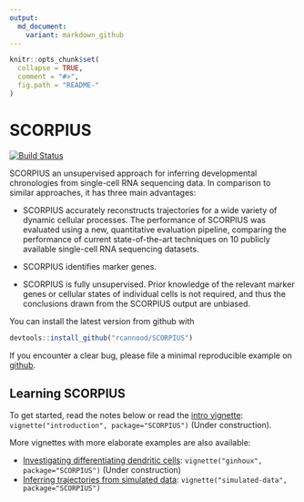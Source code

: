 ```yaml
---
output:
  md_document:
    variant: markdown_github
---
```


<!-- README.md is generated from README.Rmd. Please edit that file -->

```r
knitr::opts_chunk$set(
  collapse = TRUE,
  comment = "#>",
  fig.path = "README-"
)
```

# SCORPIUS

[![Build Status](https://travis-ci.org/rcannood/SCORPIUS.png?branch=master)](https://travis-ci.org/rcannood/SCORPIUS)

SCORPIUS an unsupervised approach for inferring developmental chronologies from single-cell
RNA sequencing data. In comparison to similar approaches, it has three main advantages:

* SCORPIUS accurately reconstructs trajectories for a wide variety of dynamic 
  cellular processes. The performance of SCORPIUS was evaluated using a new, quantitative 
  evaluation pipeline, comparing the performance of current state-of-the-art techniques
  on 10 publicly available single-cell RNA sequencing datasets. 
  
* SCORPIUS identifies marker genes. 
  
* SCORPIUS is fully unsupervised. Prior knowledge of the relevant marker genes or 
  cellular states of individual cells is not required, and thus the conclusions drawn
  from the SCORPIUS output are unbiased.

You can install the latest version from github with

```R
devtools::install_github("rcannood/SCORPIUS")
```

<!--
You can install:

* the latest released version from CRAN with

    ```R
    install.packages("SCORPIUS")
    ```

* the latest development version from github with

    ```R
    devtools::install_github("rcannood/SCORPIUS")
    ```
-->

If you encounter a clear bug, please file a minimal reproducible example on [github](https://github.com/rcannood/SCORPIUS/issues). 


## Learning SCORPIUS

To get started, read the notes below or read the [intro vignette](): `vignette("introduction", package="SCORPIUS")` (Under construction).

More vignettes with more elaborate examples are also available: 

* [Investigating differentiating dendritic cells](): `vignette("ginhoux", package="SCORPIUS")` (Under construction)
* [Inferring trajectories from simulated data](https://github.com/rcannood/SCORPIUS/blob/master/vignettes/simulated-data.md): `vignette("simulated-data", package="SCORPIUS")`

<!--
## Learning SCORPIUS

To get started, read the notes below, then read the intro vignette: `vignette("introduction", package = "dplyr")`. To make the most of dplyr, I also recommend that you familiarise yourself with the principles of [tidy data](http://vita.had.co.nz/papers/tidy-data.html): this will help you get your data into a form that works well with dplyr, ggplot2 and R's many modelling functions.

If you need more, help I recommend the following (paid) resources:

* [dplyr](https://www.datacamp.com/courses/dplyr) on datacamp, by Garrett
  Grolemund. Learn the basics of dplyr at your own pace in this interactive 
  online course.
  
* [Introduction to Data Science with R](http://shop.oreilly.com/product/0636920034834.do): 
  How to Manipulate, Visualize, and Model Data with the R Language, by Garrett
  Grolemund. This O'Reilly video series will teach you the basics needed to be
  an effective analyst in R.

## Key data structures

The key object in dplyr is a _tbl_, a representation of a tabular data structure.
Currently `dplyr` supports:

* data frames
* [data tables](https://github.com/Rdatatable/data.table/wiki)
* [SQLite](http://sqlite.org/)
* [PostgreSQL](http://www.postgresql.org/)/[Redshift](http://aws.amazon.com/redshift/)
* [MySQL](http://www.mysql.com/)/[MariaDB](https://mariadb.com/)
* [Bigquery](https://developers.google.com/bigquery/)
* [MonetDB](http://www.monetdb.org/)
* data cubes with arrays (partial implementation)

You can create them as follows:

```R
{r, message = FALSE}
library(dplyr) # for functions
library(nycflights13) # for data
flights

# Caches data in local SQLite db
flights_db1 <- tbl(nycflights13_sqlite(), "flights")

# Caches data in local postgres db
flights_db2 <- tbl(nycflights13_postgres(), "flights")
```

Each tbl also comes in a grouped variant which allows you to easily perform operations "by group":

```R
{r}
carriers_df  <- flights %>% group_by(carrier)
carriers_db1 <- flights_db1 %>% group_by(carrier)
carriers_db2 <- flights_db2 %>% group_by(carrier)
```

## Single table verbs

`dplyr` implements the following verbs useful for data manipulation:

* `select()`: focus on a subset of variables
* `filter()`: focus on a subset of rows
* `mutate()`: add new columns
* `summarise()`: reduce each group to a smaller number of summary statistics
* `arrange()`: re-order the rows

They all work as similarly as possible across the range of data sources. The main difference is performance:

```R
{r}
system.time(carriers_df %>% summarise(delay = mean(arr_delay)))
system.time(carriers_db1 %>% summarise(delay = mean(arr_delay)) %>% collect())
system.time(carriers_db2 %>% summarise(delay = mean(arr_delay)) %>% collect())
```

Data frame methods are much much faster than the plyr equivalent. The database methods are slower, but can work with data that don't fit in memory.

```R
{r}
system.time(plyr::ddply(flights, "carrier", plyr::summarise,
  delay = mean(arr_delay, na.rm = TRUE)))
```

### `do()`

As well as the specialised operations described above, `dplyr` also provides the generic `do()` function which applies any R function to each group of the data.

Let's take the batting database from the built-in Lahman database. We'll group it by year, and then fit a model to explore the relationship between their number of at bats and runs:

```R
{r}
by_year <- lahman_df() %>% 
  tbl("Batting") %>%
  group_by(yearID)
by_year %>% 
  do(mod = lm(R ~ AB, data = .))
```

Note that if you are fitting lots of linear models, it's a good idea to use `biglm` because it creates model objects that are considerably smaller:

```R
{r}
by_year %>% 
  do(mod = lm(R ~ AB, data = .)) %>%
  object.size() %>%
  print(unit = "MB")

by_year %>% 
  do(mod = biglm::biglm(R ~ AB, data = .)) %>%
  object.size() %>%
  print(unit = "MB")
```

## Multiple table verbs

As well as verbs that work on a single tbl, there are also a set of useful verbs that work with two tbls at a time: joins and set operations.

dplyr implements the four most useful joins from SQL:

* `inner_join(x, y)`: matching x + y
* `left_join(x, y)`: all x + matching y
* `semi_join(x, y)`: all x with match in y
* `anti_join(x, y)`: all x without match in y

And provides methods for:

* `intersect(x, y)`: all rows in both x and y
* `union(x, y)`: rows in either x or y
* `setdiff(x, y)`: rows in x, but not y

## Plyr compatibility

You'll need to be a little careful if you load both plyr and dplyr at the same time. I'd recommend loading plyr first, then dplyr, so that the faster dplyr functions come first in the search path. By and large, any function provided by both dplyr and plyr works in a similar way, although dplyr functions tend to be faster and more general.

## Related approaches

* [Blaze](http://blaze.pydata.org)
* [|Stat](http://oldwww.acm.org/perlman/stat/)
* [Pig](http://dx.doi.org/10.1145/1376616.1376726)
-->
